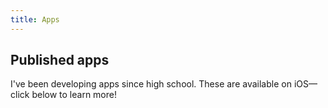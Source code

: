 ```yaml
---
title: Apps
---
```



## Published apps

I've been developing apps since high school. These are available on iOS&mdash;click below to learn more!

<CardList numColumns={2}>
  <Card
    title="Math Keeper"
    subtitle="Customizable math formula study/reference app"
    linkPath="/apps/math-keeper"
  >
    <AppIconImage source="/images/math-keeper/icon.png" size={80} alt="Math Keeper icon" />
  </Card>
  <Card
    title="Copy Better"
    subtitle="Convenient extended clipboard for copying and pasting"
    linkPath="/apps/copy-better"
  >
    <AppIconImage source="/images/copy-better/icon.png" size={80} alt="Copy Better icon" />
  </Card>
  <Card
    title="Snake, Cubed"
    subtitle="3D version of the classic snake game in augmented reality"
    linkPath="/apps/snake-cubed"
  >
    <AppIconImage source="/images/snake-cubed/icon.png" size={80} alt="Snake, Cubed icon" />
  </Card>
  <Card
    title="HarvestHaul"
    subtitle="Platform that makes farmers' markets more accessible"
    linkPath="/apps/harvesthaul"
  >
    <AppIconImage source="/images/harvesthaul/icon.png" size={80} alt="HarvestHaul icon" />
  </Card>
</CardList>
